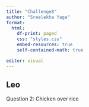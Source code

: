 ```yaml
---
title: "Challenge8"
author: "Sreelekha Yaga"
format:
  html:
    df-print: paged
    css: "styles.css"
    embed-resources: true
    self-contained-math: true

editor: visual
---
```


## Leo

Question 2: Chicken over rice
